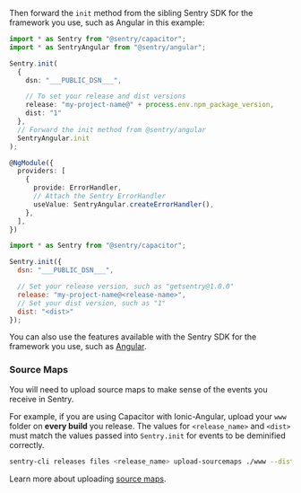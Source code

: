 Then forward the `init` method from the sibling Sentry SDK for the framework you use, such as Angular in this example:

```typescript {tabTitle: Angular} {filename: app.module.ts}
import * as Sentry from "@sentry/capacitor";
import * as SentryAngular from "@sentry/angular";

Sentry.init(
  {
    dsn: "___PUBLIC_DSN___",

    // To set your release and dist versions
    release: "my-project-name@" + process.env.npm_package_version,
    dist: "1"
  },
  // Forward the init method from @sentry/angular
  SentryAngular.init
);

@NgModule({
  providers: [
    {
      provide: ErrorHandler,
      // Attach the Sentry ErrorHandler
      useValue: SentryAngular.createErrorHandler(),
    },
  ],
})
```

```javascript {tabTitle: Other Frameworks}
import * as Sentry from "@sentry/capacitor";

Sentry.init({
  dsn: "___PUBLIC_DSN___",

  // Set your release version, such as "getsentry@1.0.0"
  release: "my-project-name@<release-name>",
  // Set your dist version, such as "1"
  dist: "<dist>"
});
```

You can also use the features available with the Sentry SDK for the framework you use, such as [Angular](/platforms/javascript/guides/angular/).

### Source Maps

You will need to upload source maps to make sense of the events you receive in Sentry.

For example, if you are using Capacitor with Ionic-Angular, upload your `www` folder on **every build** you release. The values for `<release_name>` and `<dist>` must match the values passed into `Sentry.init` for events to be deminified correctly.

```bash {tabTitle: Ionic}
sentry-cli releases files <release_name> upload-sourcemaps ./www --dist <dist>
```

Learn more about uploading [source maps](/platforms/javascript/guides/capacitor/sourcemaps/).
